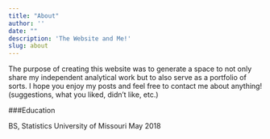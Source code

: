 ```yaml
---
title: "About"
author: ''
date: ""
description: 'The Website and Me!'
slug: about
---
```


The purpose of creating this website was to generate a space to not only share my independent analytical work but to also serve as a portfolio of sorts.  I hope you enjoy my posts and feel free to contact me about anything! (suggestions, what you liked, didn't like, etc.)

###Education

BS, Statistics
University of Missouri
May 2018
